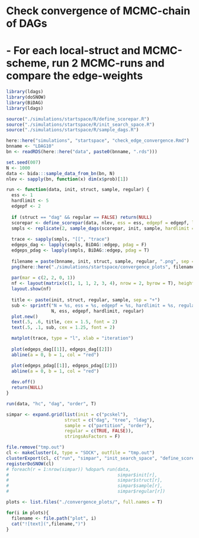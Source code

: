 


# Check convergence of MCMC-chain of DAGs
# - For each local-struct and MCMC-scheme, run 2 MCMC-runs and compare the edge-weights

```r

library(ldags)
library(doSNOW)
library(BiDAG)
library(ldags)

source("./simulations/startspace/R/define_scorepar.R")
source("./simulations/startspace/R/init_search_space.R")
source("./simulations/startspace/R/sample_dags.R")

here::here("simulations", "startspace", "check_edge_convergence.Rmd")
bnname <- "LDAG10"
bn <- readRDS(here::here("data", paste0(bnname, ".rds")))

set.seed(007)
N <- 1000
data <- bida:::sample_data_from_bn(bn, N)
nlev <- sapply(bn, function(x) dim(x$prob)[1])
```

```r


run <- function(data, init, struct, sample, regular) {
  ess <- 1
  hardlimit <- 5
  edgepf <- 2
  
  if (struct == "dag" && regular == FALSE) return(NULL) 
  scorepar <- define_scorepar(data, nlev, ess = ess, edgepf = edgepf, local_struct = struct, regular = regular)
  smpls <- replicate(2, sample_dags(scorepar, init, sample, hardlimit = hardlimit), simplify = F)
  
  trace <- sapply(smpls, "[[", "trace")
  edgeps_dag <- lapply(smpls, BiDAG::edgep, pdag = F)
  edgeps_pdag <- lapply(smpls, BiDAG::edgep, pdag = T)
  
  filename = paste(bnname, init, struct, sample, regular, ".png", sep = "_")
  png(here::here("./simulations/startspace/convergence_plots", filename)) 
  
  par(mar = c(2, 2, 0, 1))
  nf <- layout(matrix(c(1, 1, 1, 2, 3, 4), nrow = 2, byrow = T), heights = c(.6, 3))
  layout.show(nf)
  
  title <- paste(init, struct, regular, sample, sep = "+")
  sub <- sprintf("N = %s, ess = %s, edgepf = %s, hardlimit = %s, regular = %s", 
                 N, ess, edgepf, hardlimit, regular)
  plot.new()
  text(.5, .6, title, cex = 1.5, font = 2)
  text(.5, .1, sub, cex = 1.25, font = 2)

  matplot(trace, type = "l", xlab = "iteration")
 
  plot(edgeps_dag[[1]], edgeps_dag[[2]])
  abline(a = 0, b = 1, col = "red")

  plot(edgeps_pdag[[1]], edgeps_pdag[[2]])
  abline(a = 0, b = 1, col = "red")
  
  dev.off()
  return(NULL)
}

run(data, "hc", "dag", "order", T)

```

```r


simpar <- expand.grid(list(init = c("pcskel"),
                      struct = c("dag", "tree", "ldag"),
                      sample = c("partition", "order"),
                      regular = c(TRUE, FALSE)), 
                      stringsAsFactors = F)

file.remove("tmp.out")
cl <- makeCluster(4, type = "SOCK", outfile = "tmp.out")
clusterExport(cl, c("run", "simpar", "init_search_space", "define_scorepar", "sample_dags"))
registerDoSNOW(cl)
# foreach(r = 1:nrow(simpar)) %dopar% run(data,
#                                         simpar$init[r], 
#                                         simpar$struct[r],
#                                         simpar$sample[r],
#                                         simpar$regular[r])
```

```r

plots <- list.files("./convergence_plots/", full.names = T)

for(i in plots){
  filename <- file.path("plot", i)
  cat("![text](",filename,")")
}
```



